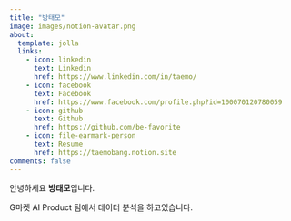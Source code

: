 ```yaml
---
title: "방태모"
image: images/notion-avatar.png
about:
  template: jolla
  links:
    - icon: linkedin
      text: Linkedin
      href: https://www.linkedin.com/in/taemo/
    - icon: facebook
      text: Facebook
      href: https://www.facebook.com/profile.php?id=100070120780059
    - icon: github
      text: Github
      href: https://github.com/be-favorite
    - icon: file-earmark-person
      text: Resume
      href: https://taemobang.notion.site
comments: false
---
```


안녕하세요 **방태모**입니다.

G마켓 AI Product 팀에서 데이터 분석을 하고있습니다.